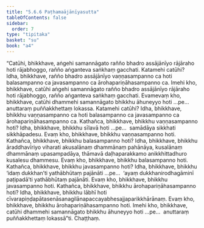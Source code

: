 ```yaml
---
title: "5.6.6 Paṭhamaājānīyasutta"
tableOfContents: false
sidebar:
  order: 7
type: "tipitaka"
basket: "su"
book: "a4"
---
```



<DynamicBreadcrumb />

<Division number="259" book="a4" bookNo="15" page="572">

<Paragraph number="1541" book="a4">
“Catūhi, bhikkhave, aṅgehi samannāgato rañño bhadro assājānīyo rājāraho hoti rājabhoggo, rañño aṅganteva saṅkhaṃ gacchati. Katamehi catūhi? Idha, bhikkhave, rañño bhadro assājānīyo vaṇṇasampanno ca hoti balasampanno ca javasampanno ca ārohapariṇāhasampanno ca. Imehi kho, bhikkhave, catūhi aṅgehi samannāgato rañño bhadro assājānīyo rājāraho hoti rājabhoggo, rañño aṅganteva saṅkhaṃ gacchati.
</Paragraph>

<Paragraph number="1542" book="a4">
Evamevaṃ kho, bhikkhave, catūhi dhammehi samannāgato bhikkhu āhuneyyo hoti …pe…  anuttaraṃ puññakkhettaṃ lokassa. Katamehi catūhi? Idha, bhikkhave, bhikkhu vaṇṇasampanno ca hoti balasampanno ca javasampanno ca ārohapariṇāhasampanno ca.
</Paragraph>

<Paragraph number="1543" book="a4">
Kathañca, bhikkhave, bhikkhu vaṇṇasampanno hoti? Idha, bhikkhave, bhikkhu sīlavā hoti …pe…  samādāya sikkhati sikkhāpadesu. Evaṃ kho, bhikkhave, bhikkhu vaṇṇasampanno hoti.
</Paragraph>

<Paragraph number="1544" book="a4">
Kathañca, bhikkhave, bhikkhu balasampanno hoti? Idha, bhikkhave, bhikkhu āraddhavīriyo viharati akusalānaṃ dhammānaṃ pahānāya, kusalānaṃ dhammānaṃ upasampadāya, thāmavā daḷhaparakkamo anikkhittadhuro kusalesu dhammesu. Evaṃ kho, bhikkhave, bhikkhu balasampanno hoti.
</Paragraph>

<Paragraph number="1545" book="a4">
Kathañca, bhikkhave, bhikkhu javasampanno hoti? Idha, bhikkhave, bhikkhu ‘idaṃ dukkhan’ti yathābhūtaṃ pajānāti …pe…  ‘ayaṃ dukkhanirodhagāminī paṭipadā’ti yathābhūtaṃ pajānāti. Evaṃ kho, bhikkhave, bhikkhu javasampanno hoti.
</Paragraph>

<Paragraph number="1546" book="a4">
Kathañca, bhikkhave, bhikkhu ārohapariṇāhasampanno hoti? Idha, bhikkhave, bhikkhu lābhī hoti cīvarapiṇḍapātasenāsanagilānapaccayabhesajjaparikkhārānaṃ. Evaṃ kho, bhikkhave, bhikkhu ārohapariṇāhasampanno hoti.
</Paragraph>

<Paragraph number="1547" book="a4">
Imehi kho, bhikkhave, catūhi dhammehi samannāgato bhikkhu āhuneyyo hoti …pe…  anuttaraṃ puññakkhettaṃ lokassā”ti.

</Paragraph>
</Division>

<Paragraph number="1548" type="center" book="a4">
Chaṭṭhaṃ.
</Paragraph>